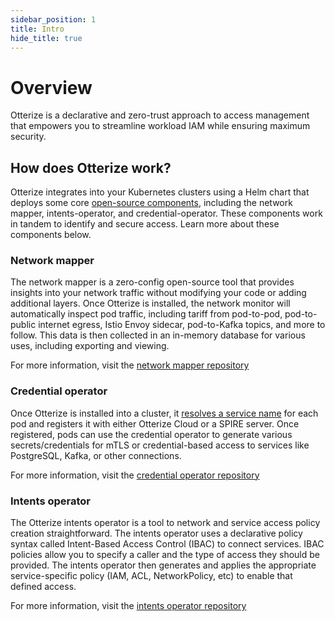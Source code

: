```yaml
---
sidebar_position: 1
title: Intro
hide_title: true
---
```


# Overview

Otterize is a declarative and zero-trust approach to access management that empowers you to streamline workload IAM while ensuring maximum security.

## How does Otterize work?

Otterize integrates into your Kubernetes clusters using a Helm chart that deploys some core [open-source components](https://github.com/otterize/), including the network mapper, intents-operator, and credential-operator. These components work in tandem to identify and secure access. Learn more about these components below.

### Network mapper

The network mapper is a zero-config open-source tool that provides insights into your network traffic without modifying your code or adding additional layers. Once Otterize is installed, the network monitor will automatically inspect pod traffic, including tariff from pod-to-pod, pod-to-public internet egress, Istio Envoy sidecar, pod-to-Kafka topics, and more to follow. This data is then collected in an in-memory database for various uses, including exporting and viewing.

For more information, visit the [network mapper repository](https://github.com/otterize/network-mapper#about)

### Credential operator

Once Otterize is installed into a cluster, it [resolves a service name](https://github.com/otterize/credentials-operator#service-name-resolution-and-automatic-pod-labeling) for each pod and registers it with either Otterize Cloud or a SPIRE server. Once registered, pods can use the credential operator to generate various secrets/credentials for mTLS or credential-based access to services like PostgreSQL, Kafka, or other connections.

For more information, visit the [credential operator repository](https://github.com/otterize/credentials-operator#about)

### Intents operator

The Otterize intents operator is a tool to network and service access policy creation straightforward. The intents operator uses a declarative policy syntax called Intent-Based Access Control (IBAC) to connect services. IBAC policies allow you to specify a caller and the type of access they should be provided. The intents operator then generates and applies the appropriate service-specific policy (IAM, ACL, NetworkPolicy, etc) to enable that defined access.

For more information, visit the [intents operator repository](https://github.com/otterize/intents-operator#about)
